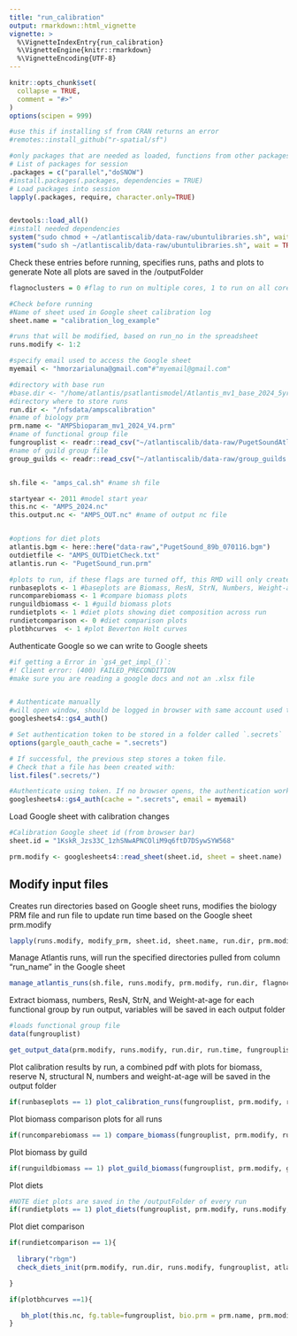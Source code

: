 ```yaml
---
title: "run_calibration"
output: rmarkdown::html_vignette
vignette: >
  %\VignetteIndexEntry{run_calibration}
  %\VignetteEngine{knitr::rmarkdown}
  %\VignetteEncoding{UTF-8}
---
```


```r
knitr::opts_chunk$set(
  collapse = TRUE,
  comment = "#>"
)
options(scipen = 999)

#use this if installing sf from CRAN returns an error
#remotes::install_github("r-spatial/sf")

#only packages that are needed as loaded, functions from other packages are called directly as dplyr::filter
# List of packages for session
.packages = c("parallel","doSNOW")
#install.packages(.packages, dependencies = TRUE)
# Load packages into session 
lapply(.packages, require, character.only=TRUE)


devtools::load_all()
#install needed dependencies
system("sudo chmod + ~/atlantiscalib/data-raw/ubuntulibraries.sh", wait = TRUE)
system("sudo sh ~/atlantiscalib/data-raw/ubuntulibraries.sh", wait = TRUE)

```

Check these entries before running, specifies runs, paths and plots to generate
Note all plots are saved in the /outputFolder
```r

flagnoclusters = 0 #flag to run on multiple cores, 1 to run on all cores except one, 0 to run on all cores, can help access Rstudio while Atlantis runs are going

#Check before running
#Name of sheet used in Google sheet calibration log
sheet.name = "calibration_log_example"

#runs that will be modified, based on run_no in the spreadsheet
runs.modify <- 1:2

#specify email used to access the Google sheet
myemail <- "hmorzarialuna@gmail.com"#"myemail@gmail.com"

#directory with base run
#base.dir <- "/home/atlantis/psatlantismodel/Atlantis_mv1_base_2024_5yrs_V2"
#directory where to store runs
run.dir <- "/nfsdata/ampscalibration"
#name of biology prm
prm.name <- "AMPSbioparam_mv1_2024_V4.prm"
#name of functional group file
fungrouplist <- readr::read_csv("~/atlantiscalib/data-raw/PugetSoundAtlantisFunctionalGroups_2024.csv")
#name of guild group file
group_guilds <- readr::read_csv("~/atlantiscalib/data-raw/group_guilds.csv")


sh.file <- "amps_cal.sh" #name sh file

startyear <- 2011 #model start year
this.nc <- "AMPS_2024.nc"
this.output.nc <- "AMPS_OUT.nc" #name of output nc file


#options for diet plots
atlantis.bgm <- here::here("data-raw","PugetSound_89b_070116.bgm")
outdietfile <- "AMPS_OUTDietCheck.txt"
atlantis.run <- "PugetSound_run.prm"

#plots to run, if these flags are turned off, this RMD will only create run folders, run them and gather output
runbaseplots <- 1 #baseplots are Biomass, ResN, StrN, Numbers, Weight-at-age for individual runs
runcomparebiomass <- 1 #compare biomass plots
runguildbiomass <- 1 #guild biomass plots
rundietplots <- 1 #diet plots showing diet composition across run
rundietcomparison <- 0 #diet comparison plots
plotbhcurves  <- 1 #plot Beverton Holt curves

```

Authenticate Google so we can write to Google sheets
```r

#if getting a Error in `gs4_get_impl_()`:
#! Client error: (400) FAILED_PRECONDITION
#make sure you are reading a google docs and not an .xlsx file


# Authenticate manually
#will open window, should be logged in browser with same account used to access the Google sheet
googlesheets4::gs4_auth()

# Set authentication token to be stored in a folder called `.secrets`
options(gargle_oauth_cache = ".secrets")

# If successful, the previous step stores a token file.
# Check that a file has been created with:
list.files(".secrets/")

#Authenticate using token. If no browser opens, the authentication works.
googlesheets4::gs4_auth(cache = ".secrets", email = myemail)


```

Load Google sheet with calibration changes
```r
#Calibration Google sheet id (from browser bar)
sheet.id = "1KskR_Jzs33C_1zhSNwAPNCOliM9q6ftD7DSywSYW568"

prm.modify <- googlesheets4::read_sheet(sheet.id, sheet = sheet.name)

```

## Modify input files

Creates run directories based on Google sheet runs, modifies the biology PRM file and run file to update run time based on the Google sheet prm.modify

```r

lapply(runs.modify, modify_prm, sheet.id, sheet.name, run.dir, prm.modify, prm.name, atlantis.run)


```



Manage Atlantis runs, will run the specified directories pulled from column "run_name" in the Google sheet

```r


manage_atlantis_runs(sh.file, runs.modify, prm.modify, run.dir, flagnoclusters)


```


Extract biomass, numbers, ResN, StrN, and Weight-at-age for each functional group by run output, variables will be saved in each output folder
```r

#loads functional group file
data(fungrouplist)

get_output_data(prm.modify, runs.modify, run.dir, run.time, fungrouplist, this.output.nc)


```

Plot calibration results by run, a combined pdf with plots for biomass, reserve N, structural N, numbers and weight-at-age will be saved in the output folder
```r

if(runbaseplots == 1) plot_calibration_runs(fungrouplist, prm.modify, run.dir)

```

Plot biomass comparison plots for all runs
```r

if(runcomparebiomass == 1) compare_biomass(fungrouplist, prm.modify, run.dir, runs.modify)

```

Plot biomass by guild
```r

if(runguildbiomass == 1) plot_guild_biomass(fungrouplist, prm.modify, group_guilds)
```

Plot diets
```r

#NOTE diet plots are saved in the /outputFolder of every run
if(rundietplots == 1) plot_diets(fungrouplist, prm.modify, runs.modify, outdietfile, run.dir)

```

Plot diet comparison
```r

if(rundietcomparison == 1){
  
  library("rbgm")
  check_diets_init(prm.modify, run.dir, runs.modify, fungrouplist, atlantis.bgm, prm.name, init_file=this.nc)

} 

```

```r

if(plotbhcurves ==1){

   bh_plot(this.nc, fg.table=fungrouplist, bio.prm = prm.name, prm.modify, runs.modify, run.dir)
}

```

